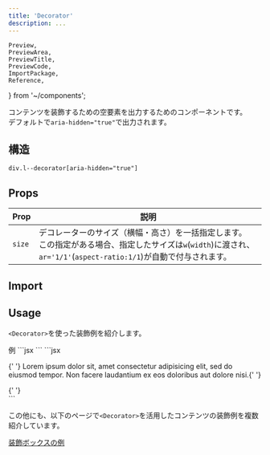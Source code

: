 ```yaml
---
title: 'Decorator'
description: ...
---
```


	Preview,
	PreviewArea,
	PreviewTitle,
	PreviewCode,
	ImportPackage,
	Reference,
} from '~/components';

コンテンツを装飾するための空要素を出力するためのコンポーネントです。  
デフォルトで`aria-hidden="true"`で出力されます。

## 構造

```pug
div.l--decorator[aria-hidden="true"]
```

## Props

| Prop   | 説明                                                                                                                                                                    |
| ------ | ----------------------------------------------------------------------------------------------------------------------------------------------------------------------- |
| `size` | デコレーターのサイズ（横幅・高さ）を一括指定します。<br/>この指定がある場合、指定したサイズは`w`(`width`)に渡され、`ar='1/1'`(`aspect-ratio:1/1`)が自動で付与されます。 |

## Import

<ImportPackage component='Decorator' />

## Usage

`<Decorator>`を使った装飾例を紹介します。

<Preview>
	<PreviewTitle>例</PreviewTitle>
	<PreviewArea resize p={20}>
		<Grid>
			<Decorator size='1.25em' bd='l' rotate='45deg' transformOrigin='left bottom' />
			<Box p='20'>
				<Dummy />
			</Box>
			<Decorator size='1.25em' bd='l' rotate='-45deg' transformOrigin='left top' />
		</Grid>
	</PreviewArea>
	<PreviewCode slot='tab' label='JSX'>
		```jsx
		<Grid>
			<Decorator size='1.25em' bd='l' rotate='45deg' transformOrigin='left bottom' />
			<Box p='20'>
				<Dummy />
			</Box>
			<Decorator size='1.25em' bd='l' rotate='-45deg' transformOrigin='left top' />
		</Grid>
		```
	</PreviewCode>
	<PreviewCode slot='tab' label='HTML'>
		```jsx
		<div class='l--grid'>
			<div
				class='l--decorator -bd:l -trfo:lb -rotate:45 -ar:1/1 -w:'
				style='--w:1.25em'
				aria-hidden='true'
			></div>
			<div class='l--box -p:20'>
				<p>
					{' '}
					Lorem ipsum dolor sit, amet consectetur adipisicing elit, sed do eiusmod tempor.
					Non facere laudantium ex eos doloribus aut dolore nisi.{' '}
				</p>
			</div>
			<div
				class='l--decorator -bd:l -trfo:lt -rotate:-45 -ar:1/1 -w:'
				style='--w:1.25em'
				aria-hidden='true'
			>
				{' '}
			</div>
		</div>
		```
	</PreviewCode>
</Preview>

<Spacer h='20' />

この他にも、以下のページで`<Decorator>`を活用したコンテンツの装飾例を複数紹介しています。

<Reference>[装飾ボックスの例](/components/decorations)</Reference>
